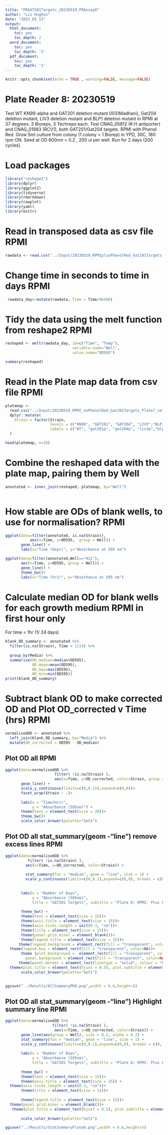 ```yaml
---
title: "PRGAT201Targets_20230519_PRAssay8"
author: "Liz Hughes"
date: "2023_03_13"
output: 
  html_document:
    toc: yes
    toc_depth: 2
  word_document:
    toc: yes
    toc_depth: '2'
  pdf_document:
    toc: yes
    toc_depth: '2'
---
```


```r
knitr::opts_chunk$set(echo = TRUE , warning=FALSE, message=FALSE)
```


# Plate Reader 8: 20230519
Test WT KN99-alpha and GAT201 deletion mutant 003(Madhani), Gat204 deletion mutant, LIV3 deletion mutant and BLP1 deletion mutant in RPMI at 37 degrees.
3 Bioreps, 3 Techreps each.
Test CNAG_05812 (K:H antiporter) and CNAG_01983 (RCV1), both GAT201/Gat204 targets.
RPMI with Phenol Red.
Grow 5ml culture from colony (1 colony = 1 Biorep) in YPD, 30C, 180 rpm ON.
Seed at OD 600nm = 0.2 , 200 ul per well.
Run for 2 days (200 cycles).


# Load packages

```r

library("reshape2")
library(dplyr)
library(ggplot2)
library(tidyverse)
library(rmarkdown)
library(cowplot)
library(yaml)
library(knitr)
```



# Read in transposed data as csv file RPMI

```r

rawdata <- read.csv("../Input/20230519_RPMIplusPhenolRed_Gat201Targets_Plate8_csv.csv")

```

# Change time in seconds to time in days RPMI

```r

 rawdata_day<-mutate(rawdata, Time = Time/86400)

```

# Tidy the data using the melt function from reshape2 RPMI

```r

reshaped <- melt(rawdata_day, id=c("Time", "Temp"), 
                              variable.name="Well",
                              value.name="OD595")

summary(reshaped)
```

# Read in the Plate map data from csv file RPMI

```r

platemap <- 
  read.csv("../Input/20230519_RPMI_noPhenolRed_Gat201Targets_Plate7_setup.csv") %>%     
  dplyr::mutate(
    Strain = factor(Strain, 
                    levels = c("KN99", "GAT201", "GAT204", "LIV3","BLP1","RCV1","CNAG_05812"),
                    labels = c("WT", "gat201∆", "gat204∆", "liv3∆","blp1∆","rcv1∆", "CNAG_05812∆" ))
  )

head(platemap, n=10)


```

# Combine the reshaped data with the plate map, pairing them by Well 

```r

annotated <- inner_join(reshaped, platemap, by="Well")
 
```


# How stable are ODs of blank wells, to use for normalisation? RPMI

```r

ggplot(data=filter(annotated, is.na(Strain)),
           aes(x=Time, y=OD595,  group = Well)) + 
       geom_line() + 
       labs(x="Time (days)", y="Absorbance at 595 nm")
```


```r

ggplot(data=filter(annotated,Well=="H11"), 
       aes(x=Time, y=OD595, group = Well)) + 
       geom_line() + 
       theme_bw()+
       labs(x="Time (hrs)", y="Absorbance at 595 nm")

```



# Calculate median OD for blank wells for each growth medium RPMI in first hour only

For time < 1hr (1/ 24 days)

```r

blank_OD_summary <- annotated %>%
  filter(is.na(Strain), Time < 1/24) %>%
  
  group_by(Media) %>%
  summarise(OD_median=median(OD595),
            OD_mean=mean(OD595),
            OD_max=max(OD595),
            OD_min=min(OD595))
print(blank_OD_summary)
```

# Subtract blank OD to make corrected OD and Plot OD_corrected v Time (hrs) RPMI

```r

normalisedOD <- annotated %>%
  left_join(blank_OD_summary, by="Media") %>%
  mutate(OD_corrected = OD595 - OD_median)

```

## Plot OD all RPMI

```r

ggplot(data=normalisedOD %>%
                      filter( !is.na(Strain) ), 
                      aes(x=Time, y=OD_corrected, color=Strain, group = Well)) + 
       geom_line() + 
       scale_y_continuous(limits=c(0,0.15),expand=c(0,0))+
       facet_wrap(Strain ~ .)+
  
       labs(x = "Time(Hrs)",
            y = "Absorbance (595nm)") +
       theme(text = element_text(size = 20))+
       theme_bw()+
       scale_color_brewer(palette="Set1")
```


## Plot OD all stat_summary(geom -"line") remove excess lines RPMI

```r

ggplot(data=normalisedOD %>%
          filter( !is.na(Strain) ), 
         aes(x=Time, y=OD_corrected, color=Strain)) + 
         
         stat_summary(fun = "median", geom = "line", size = 1) +
         scale_y_continuous(limits=c(0,0.1),expand=c(0,0), breaks = c(0, 0.05, 0.1)) +
     
  
       labs(x = "Number of Days",
            y = "Absorbance (595nm)",
            title = "GAT201 Targets", subtitle = "Plate 8: RPMI: Plus Phenol Red at 37 degrees") +
           
       theme_bw() +
       theme(text = element_text(size = 15))+
       theme(axis.title = element_text(size = 15))+
       theme(axis.ticks.length = unit(0.3, "cm"))+
       theme(title = element_text(size = 15))+
       theme(panel.grid.minor = element_blank())+
       theme(legend.title = element_text(size = 15))+
      theme(legend.background = element_rect(fill = "transparent", color=NA))+
  theme(legend.key = element_rect(fill = "transparent", color=NA))+
       theme (plot.background =  element_rect(fill = "transparent", color=NA), 
         panel.background = element_rect(fill = "transparent", color=NA),)+
      theme(panel.border = element_rect(linetype = "solid", colour = "black", size = 2))+
  theme(plot.title = element_text(hjust = 0.5), plot.subtitle = element_text(hjust = 0.5) )+
       scale_color_brewer(palette="Set1")
       
```


```r

ggsave("../Results/AllSummaryPR8.png",width = 6.6,height=5)
```


## Plot OD all stat_summary(geom -"line") Highlight summary line RPMI

```r

ggplot(data=normalisedOD %>%
                     filter( !is.na(Strain) ), 
                      aes(x=Time, y=OD_corrected, color=Strain)) + 
       geom_line(aes(group = Well), size = 0.2, alpha = 0.2) + 
       stat_summary(fun = "median", geom = "line", size = 1) +
       scale_y_continuous(limits=c(0,0.1),expand=c(0,0), breaks = c(0, 0.05, 0.1)) +
   
       labs(x = "Number of Days",
            y = "Absorbance (595nm)",
            title = "GAT201 Targets", subtitle = "Plate 8: RPMI: Plus Phenol Red at 37 degrees") +
 
       theme_bw() +
       theme(text = element_text(size = 15))+
       theme(axis.title = element_text(size = 15)) +
  theme(axis.ticks.length = unit(0.3, "cm"))+
       theme(title = element_text(size = 15))+
    
       theme(legend.title = element_text(size = 15))+
  theme(panel.grid.minor = element_blank())+
   theme(plot.title = element_text(hjust = 0.5), plot.subtitle = element_text(hjust = 0.5) )+
  
       scale_color_brewer(palette="Set1")
```

```r

ggsave("../Results/StatSummaryPlate8.png",width = 6.6,height=5)
```






